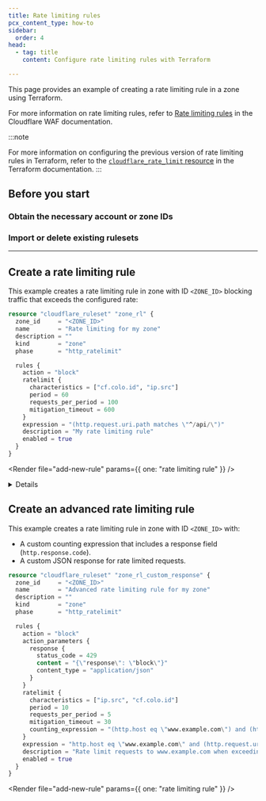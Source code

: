```yaml
---
title: Rate limiting rules
pcx_content_type: how-to
sidebar:
  order: 4
head:
  - tag: title
    content: Configure rate limiting rules with Terraform

---
```



This page provides an example of creating a rate limiting rule in a zone using Terraform.

For more information on rate limiting rules, refer to [Rate limiting rules](/waf/rate-limiting-rules/) in the Cloudflare WAF documentation.

:::note

For more information on configuring the previous version of rate limiting rules in Terraform, refer to the [`cloudflare_rate_limit` resource](https://registry.terraform.io/providers/cloudflare/cloudflare/latest/docs/resources/rate_limit) in the Terraform documentation. 
:::

## Before you start

### Obtain the necessary account or zone IDs

<Render file="find-ids" />

### Import or delete existing rulesets

<Render file="import-delete-existing-rulesets" />

***

## Create a rate limiting rule

This example creates a rate limiting rule in zone with ID `<ZONE_ID>` blocking traffic that exceeds the configured rate:

```tf
resource "cloudflare_ruleset" "zone_rl" {
  zone_id     = "<ZONE_ID>"
  name        = "Rate limiting for my zone"
  description = ""
  kind        = "zone"
  phase       = "http_ratelimit"

  rules {
    action = "block"
    ratelimit {
      characteristics = ["cf.colo.id", "ip.src"]
      period = 60
      requests_per_period = 100
      mitigation_timeout = 600
    }
    expression = "(http.request.uri.path matches \"^/api/\")"
    description = "My rate limiting rule"
    enabled = true
  }
}
```

<Render file="add-new-rule" params={{ one: "rate limiting rule" }} /> <br/>


<Details header="Account-level example configuration">

:::note[Before you start]


* Account-level rate limiting configuration requires an Enterprise plan with a paid add-on.

* Custom rulesets deployed at the account level will only apply to incoming traffic of zones on an Enterprise plan. The expression of your `execute` rule must end with `and cf.zone.plan eq "ENT"`. 
  :::

This example defines a [custom ruleset](/ruleset-engine/custom-rulesets/) with a single rate limiting rule in account with ID `<ACCOUNT_ID>` that blocks traffic for the `/api/` path exceeding the configured rate. The second `cloudflare_ruleset` resource defines an `execute` rule that deploys the custom ruleset for traffic addressed at `example.com`.

```tf
resource "cloudflare_ruleset" "account_rl" {
  account_id  = <ACCOUNT_ID>
  name        = "Rate limiting rules for APIs"
  description = ""
  kind        = "custom"
  phase       = "http_ratelimit"

  rules {
    action = "block"
    ratelimit {
      characteristics = ["cf.colo.id", "ip.src"]
      period = 60
      requests_per_period = 100
      mitigation_timeout = 600
    }
    expression = "http.request.uri.path contains \"/api/\""
    description = "API rule"
    enabled = true
  }
}

# Account-level entry point ruleset for the 'http_ratelimit' phase
resource "cloudflare_ruleset" "account_rl_entrypoint" {
  account_id  = <ACCOUNT_ID>
  name        = "Account-level rate limiting"
  description = ""
  kind        = "root"
  phase       = "http_ratelimit"

  depends_on = [cloudflare_ruleset.account_rl]

  rules {
    # Deploy the previously defined custom ruleset containing a rate limiting rule
    action = "execute"
    action_parameters {
      id = cloudflare_ruleset.account_rl.id
    }
    expression = "cf.zone.name eq \"example.com\" and cf.zone.plan eq \"ENT\""
    description = "Deploy custom ruleset with RL rule"
    enabled = true
  }
}
```


</Details>

## Create an advanced rate limiting rule

This example creates a rate limiting rule in zone with ID `<ZONE_ID>` with:

* A custom counting expression that includes a response field (`http.response.code`).
* A custom JSON response for rate limited requests.

```tf
resource "cloudflare_ruleset" "zone_rl_custom_response" {
  zone_id     = "<ZONE_ID>"
  name        = "Advanced rate limiting rule for my zone"
  description = ""
  kind        = "zone"
  phase       = "http_ratelimit"

  rules {
    action = "block"
    action_parameters {
      response {
        status_code = 429
        content = "{\"response\": \"block\"}"
        content_type = "application/json"
      }
    }
    ratelimit {
      characteristics = ["ip.src", "cf.colo.id"]
      period = 10
      requests_per_period = 5
      mitigation_timeout = 30
      counting_expression = "(http.host eq \"www.example.com\") and (http.request.uri.path matches \"^/status/\") and (http.response.code eq 404)"
    }
    expression = "http.host eq \"www.example.com\" and (http.request.uri.path matches \"^/status/\")"
    description = "Rate limit requests to www.example.com when exceeding the threshold of 404 responses on /status/"
    enabled = true
  }
}
```

<Render file="add-new-rule" params={{ one: "rate limiting rule" }} /> <br/>
